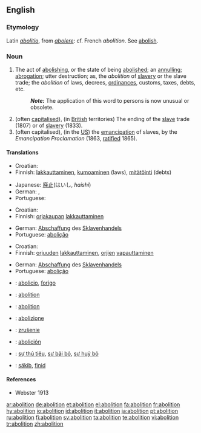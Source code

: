 ==English==

===Etymology===
Latin ''[[abolitio]]'', from ''[[abolere]]'': cf. French ''abolition''. See [[abolish]].

===Noun===
{{en-noun}}

# The act of [[abolish|abolishing]], or the state of being [[abolished]]; an [[annul|annulling]]; [[abrogation]]; utter destruction; as, the ''abolition'' of [[slave]]ry or the slave trade; the ''abolition'' of laws, decrees, [[ordinances]], customs, taxes, debts, etc.
#:'''''Note:''''' The application of this word to persons is now unusual or obsolete.
# (often [[capitalised]]), (in [[British]] territories) The ending of the [[slave]] trade (1807) or of [[slavery]] (1833).
# (often capitalised), (in the [[US]]) the [[emancipation]] of slaves, by the ''Emancipation Proclamation'' (1863, [[ratified]] 1865).

====Translations====
{{trans-top|act of abolishing}}
* Croatian: {{t-|hr|abolicija|f}}
* Finnish: [[lakkauttaminen]], [[kumoaminen]] (laws), [[mitätöinti]] (debts)
{{trans-mid}}
* Japanese: [[廃止]](はいし, ''haishi'')
* German: {{t-|de|Abschaffung|f}}, {{t-|de|Aufhebung|f}}
* Portuguese: {{t+|pt|abolição|f}}
{{trans-bottom}}

{{trans-top|Abolition of slave trade}}
* Croatian: {{t-|hr|abolicija|f}}
* Finnish: [[orjakauppa|orjakaupan]] [[lakkauttaminen]]
{{trans-mid}}
* German: [[Abschaffung]] des [[Sklavenhandels]]
* Portuguese: [[abolição]] {{f}}
{{trans-bottom}}

{{trans-top|emancipation of slaves}}
* Croatian: {{t-|hr|abolicija|f}}
* Finnish: [[orjuus|orjuuden]] [[lakkauttaminen]], [[orja|orjien]] [[vapauttaminen]]
{{trans-mid}}
* German: [[Abschaffung]] des [[Sklavenhandels]]
* Portuguese: [[abolição]] {{f}}
{{trans-bottom}}

{{checktrans-top}}
*{{ttbc|Esperanto}}: [[abolicio]], [[forigo]]
*{{ttbc|French}}: [[abolition]] {{f}}
*{{ttbc|Interlingua}}: [[abolition]]
*{{ttbc|Italian}}: [[abolizione]]
{{checktrans-mid}}
*{{ttbc|Slovak}}: [[zrušenie]] {{n}}
*{{ttbc|Spanish}}: [[abolición]]
*{{ttbc|Vietnamese}}: [[sự thủ tiêu]], [[sự bãi bỏ]], [[sự huỷ bỏ]]
*{{ttbc|Volapük}}: [[säkib]], [[finid]]
{{checktrans-bottom}}

====References====
*Webster 1913

[[ar:abolition]]
[[de:abolition]]
[[et:abolition]]
[[el:abolition]]
[[fa:abolition]]
[[fr:abolition]]
[[hy:abolition]]
[[io:abolition]]
[[id:abolition]]
[[it:abolition]]
[[ja:abolition]]
[[pt:abolition]]
[[ru:abolition]]
[[fi:abolition]]
[[sv:abolition]]
[[ta:abolition]]
[[te:abolition]]
[[vi:abolition]]
[[tr:abolition]]
[[zh:abolition]]